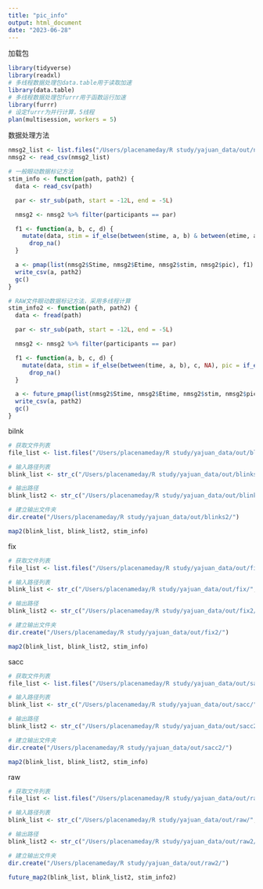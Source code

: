 ```yaml
---
title: "pic_info"
output: html_document
date: "2023-06-28"
---
```


加载包
```r
library(tidyverse)
library(readxl)
# 多线程数据处理包data.table用于读取加速
library(data.table)
# 多线程数据处理包furrr用于函数运行加速
library(furrr)
# 设定furrr为并行计算，5线程
plan(multisession, workers = 5)
```


数据处理方法
```r
nmsg2_list <- list.files("/Users/placenameday/R study/yajuan_data/out/nmsg", full.names = T)
nmsg2 <- read_csv(nmsg2_list)

# 一般眼动数据标记方法
stim_info <- function(path, path2) {
  data <- read_csv(path)

  par <- str_sub(path, start = -12L, end = -5L)

  nmsg2 <- nmsg2 %>% filter(participants == par)

  f1 <- function(a, b, c, d) {
    mutate(data, stim = if_else(between(stime, a, b) & between(etime, a, b), c, NA), pic = if_else(between(stime, a, b) & between(etime, a, b), d, NA)) %>%
      drop_na()
  }

  a <- pmap(list(nmsg2$Stime, nmsg2$Etime, nmsg2$stim, nmsg2$pic), f1) %>% bind_rows()
  write_csv(a, path2)
  gc()
}

# RAW文件眼动数据标记方法，采用多线程计算
stim_info2 <- function(path, path2) {
  data <- fread(path)

  par <- str_sub(path, start = -12L, end = -5L)

  nmsg2 <- nmsg2 %>% filter(participants == par)

  f1 <- function(a, b, c, d) {
    mutate(data, stim = if_else(between(time, a, b), c, NA), pic = if_else(between(time, a, b), d, NA)) %>%
      drop_na()
  }

  a <- future_pmap(list(nmsg2$Stime, nmsg2$Etime, nmsg2$stim, nmsg2$pic), f1) %>% bind_rows()
  write_csv(a, path2)
  gc()
}
```


bilnk
```r
# 获取文件列表
file_list <- list.files("/Users/placenameday/R study/yajuan_data/out/blinks")

# 输入路径列表
blink_list <- str_c("/Users/placenameday/R study/yajuan_data/out/blinks/", file_list)

# 输出路径
blink_list2 <- str_c("/Users/placenameday/R study/yajuan_data/out/blinks2/", file_list)

# 建立输出文件夹
dir.create("/Users/placenameday/R study/yajuan_data/out/blinks2/")

map2(blink_list, blink_list2, stim_info)
```

fix
```r
# 获取文件列表
file_list <- list.files("/Users/placenameday/R study/yajuan_data/out/fix")

# 输入路径列表
blink_list <- str_c("/Users/placenameday/R study/yajuan_data/out/fix/", file_list)

# 输出路径
blink_list2 <- str_c("/Users/placenameday/R study/yajuan_data/out/fix2/", file_list)

# 建立输出文件夹
dir.create("/Users/placenameday/R study/yajuan_data/out/fix2/")

map2(blink_list, blink_list2, stim_info)
```

sacc
```r
# 获取文件列表
file_list <- list.files("/Users/placenameday/R study/yajuan_data/out/sacc")

# 输入路径列表
blink_list <- str_c("/Users/placenameday/R study/yajuan_data/out/sacc/", file_list)

# 输出路径
blink_list2 <- str_c("/Users/placenameday/R study/yajuan_data/out/sacc2/", file_list)

# 建立输出文件夹
dir.create("/Users/placenameday/R study/yajuan_data/out/sacc2/")

map2(blink_list, blink_list2, stim_info)
```

raw
```r
# 获取文件列表
file_list <- list.files("/Users/placenameday/R study/yajuan_data/out/raw")

# 输入路径列表
blink_list <- str_c("/Users/placenameday/R study/yajuan_data/out/raw/", file_list)

# 输出路径
blink_list2 <- str_c("/Users/placenameday/R study/yajuan_data/out/raw2/", file_list)

# 建立输出文件夹
dir.create("/Users/placenameday/R study/yajuan_data/out/raw2/")

future_map2(blink_list, blink_list2, stim_info2)
```



